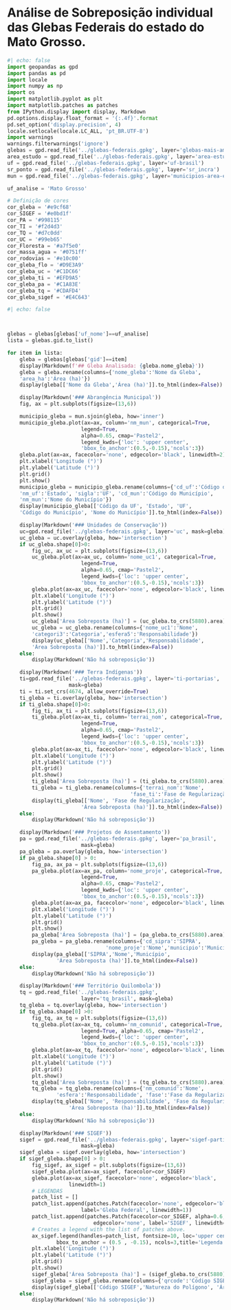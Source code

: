 # Análise de Sobreposição individual das Glebas Federais do estado do Mato Grosso.

```{python}
#| echo: false
import geopandas as gpd
import pandas as pd
import locale
import numpy as np
import os
import matplotlib.pyplot as plt
import matplotlib.patches as patches
from IPython.display import display, Markdown
pd.options.display.float_format = '{:.4f}'.format
pd.set_option('display.precision', 4)
locale.setlocale(locale.LC_ALL, 'pt_BR.UTF-8')
import warnings
warnings.filterwarnings('ignore')
glebas = gpd.read_file('../glebas-federais.gpkg', layer='glebas-mais-amazonia')
area_estudo = gpd.read_file('../glebas-federais.gpkg', layer='area-estudo')
uf = gpd.read_file('../glebas-federais.gpkg', layer='uf-brasil')
sr_ponto = gpd.read_file('../glebas-federais.gpkg', layer='sr_incra')
mun = gpd.read_file('../glebas-federais.gpkg', layer='municipios-area-estudo')

uf_analise = 'Mato Grosso'

# Definição de cores
cor_gleba = '#e9cf68'
cor_SIGEF = '#e0bd1f'
cor_PA = '#998115'
cor_TI = '#f2d4d3'
cor_TQ = '#d7c0dd'
cor_UC = '#99eb65'
cor_Floresta = '#a7f5e0'
cor_massa_agua = '#0751ff'
cor_rodovias = '#e10c00'
cor_gleba_flo = '#D9E3A9'
cor_gleba_uc = '#C1DC66'
cor_gleba_ti = '#EFD9A5'
cor_gleba_pa = '#C1A83E'
cor_gleba_tq = '#CDAFD4'
cor_gleba_sigef = '#E4C643'
```

```{python}
#| echo: false



glebas = glebas[glebas['uf_nome']==uf_analise]
lista = glebas.gid.to_list()

for item in lista:
    gleba = glebas[glebas['gid']==item]
    display(Markdown(f'## Gleba Analisada: {gleba.nome_gleba}'))
    gleba = gleba.rename(columns={'nome_gleba':'Nome da Gleba',
    'area_ha':'Área (ha)'})
    display(gleba[['Nome da Gleba','Área (ha)']].to_html(index=False))

    display(Markdown('### Abrangência Municipal'))
    fig, ax = plt.subplots(figsize=(13,6))

    municipio_gleba = mun.sjoin(gleba, how='inner')
    municipio_gleba.plot(ax=ax, column='nm_mun', categorical=True,
                        legend=True,
                        alpha=0.65, cmap='Pastel2',
                        legend_kwds={'loc': 'upper center',
                        'bbox_to_anchor':(0.5,-0.15),'ncols':3})
    gleba.plot(ax=ax, facecolor='none', edgecolor='black', linewidth=2)
    plt.xlabel('Longitude (°)')
    plt.ylabel('Latitude (°)')
    plt.grid()
    plt.show()
    municipio_gleba = municipio_gleba.rename(columns={'cd_uf':'Código da UF',
    'nm_uf':'Estado', 'sigla':'UF', 'cd_mun':'Código do Município',
    'nm_mun':'Nome do Município'})
    display(municipio_gleba[['Código da UF', 'Estado', 'UF', 
    'Código do Município', 'Nome do Município']].to_html(index=False))

    display(Markdown('### Unidades de Conservação'))
    uc=gpd.read_file('../glebas-federais.gpkg', layer='uc', mask=gleba)
    uc_gleba = uc.overlay(gleba, how='intersection')
    if uc_gleba.shape[0]>0:
        fig_uc, ax_uc = plt.subplots(figsize=(13,6))
        uc_gleba.plot(ax=ax_uc, column='nome_uc1', categorical=True,
                        legend=True,
                        alpha=0.65, cmap='Pastel2',
                        legend_kwds={'loc': 'upper center',
                        'bbox_to_anchor':(0.5,-0.15),'ncols':3})
        gleba.plot(ax=ax_uc, facecolor='none', edgecolor='black', linewidth=2)
        plt.xlabel('Longitude (°)')
        plt.ylabel('Latitude (°)')
        plt.grid()
        plt.show()
        uc_gleba['Área Sobreposta (ha)'] = (uc_gleba.to_crs(5880).area)/10000
        uc_gleba = uc_gleba.rename(columns={'nome_uc1':'Nome',
        'categori3':'Categoria','esfera5':'Responsabilidade'})
        display(uc_gleba[['Nome','Categoria','Responsabilidade',
        'Área Sobreposta (ha)']].to_html(index=False))
    else:
        display(Markdown('Não há sobreposição'))

    display(Markdown('### Terra Indígenas'))
    ti=gpd.read_file('../glebas-federais.gpkg', layer='ti-portarias',
                    mask=gleba)
    ti = ti.set_crs(4674, allow_override=True)
    ti_gleba = ti.overlay(gleba, how='intersection')
    if ti_gleba.shape[0]>0:
        fig_ti, ax_ti = plt.subplots(figsize=(13,6))
        ti_gleba.plot(ax=ax_ti, column='terrai_nom', categorical=True,
                        legend=True,
                        alpha=0.65, cmap='Pastel2',
                        legend_kwds={'loc': 'upper center',
                        'bbox_to_anchor':(0.5,-0.15),'ncols':3})
        gleba.plot(ax=ax_ti, facecolor='none', edgecolor='black', linewidth=2)
        plt.xlabel('Longitude (°)')
        plt.ylabel('Latitude (°)')
        plt.grid()
        plt.show()
        ti_gleba['Área Sobreposta (ha)'] = (ti_gleba.to_crs(5880).area)/10000
        ti_gleba = ti_gleba.rename(columns={'terrai_nom':'Nome',
                                        'fase_ti':'Fase de Regularização'})
        display(ti_gleba[['Nome', 'Fase de Regularização',
                        'Área Sobreposta (ha)']].to_html(index=False))
    else:
        display(Markdown('Não há sobreposição'))

    display(Markdown('### Projetos de Assentamento'))
    pa = gpd.read_file('../glebas-federais.gpkg', layer='pa_brasil',
                        mask=gleba)
    pa_gleba = pa.overlay(gleba, how='intersection')
    if pa_gleba.shape[0] > 0:
        fig_pa, ax_pa = plt.subplots(figsize=(13,6))
        pa_gleba.plot(ax=ax_pa, column='nome_proje', categorical=True,
                        legend=True,
                        alpha=0.65, cmap='Pastel2',
                        legend_kwds={'loc': 'upper center',
                        'bbox_to_anchor':(0.5,-0.15),'ncols':3})
        gleba.plot(ax=ax_pa, facecolor='none', edgecolor='black', linewidth=2)
        plt.xlabel('Longitude (°)')
        plt.ylabel('Latitude (°)')
        plt.grid()
        plt.show()
        pa_gleba['Área Sobreposta (ha)'] = (pa_gleba.to_crs(5880).area)/10000
        pa_gleba = pa_gleba.rename(columns={'cd_sipra':'SIPRA',
                                'nome_proje':'Nome','municipio':'Município'})
        display(pa_gleba[['SIPRA','Nome','Município',
                'Área Sobreposta (ha)']].to_html(index=False))
    else:
        display(Markdown('Não há sobreposição'))

    display(Markdown('### Território Quilombola'))
    tq = gpd.read_file('../glebas-federais.gpkg',
                        layer='tq_brasil', mask=gleba)
    tq_gleba = tq.overlay(gleba, how='intersection')
    if tq_gleba.shape[0] >0:
        fig_tq, ax_tq = plt.subplots(figsize=(13,6))
        tq_gleba.plot(ax=ax_tq, column='nm_comunid', categorical=True,
                        legend=True, alpha=0.65, cmap='Pastel2',
                        legend_kwds={'loc': 'upper center',
                        'bbox_to_anchor':(0.5,-0.15),'ncols':3})
        gleba.plot(ax=ax_tq, facecolor='none', edgecolor='black', linewidth=2)
        plt.xlabel('Longitude (°)')
        plt.ylabel('Latitude (°)')
        plt.grid()
        plt.show()
        tq_gleba['Área Sobreposta (ha)'] = (tq_gleba.to_crs(5880).area)/10000
        tq_gleba = tq_gleba.rename(columns={'nm_comunid':'Nome',
                'esfera':'Responsabilidade', 'fase':'Fase da Regularização'})
        display(tq_gleba[['Nome', 'Responsabilidade', 'Fase da Regularização',
                    'Área Sobreposta (ha)']].to_html(index=False))
    else:
        display(Markdown('Não há sobreposição'))

    display(Markdown('### SIGEF'))
    sigef = gpd.read_file('../glebas-federais.gpkg', layer='sigef-particular',
                        mask=gleba)
    sigef_gleba = sigef.overlay(gleba, how='intersection')
    if sigef_gleba.shape[0] > 0:
        fig_sigef, ax_sigef = plt.subplots(figsize=(13,6))
        sigef_gleba.plot(ax=ax_sigef, facecolor=cor_SIGEF)
        gleba.plot(ax=ax_sigef, facecolor='none', edgecolor='black',
                    linewidth=1)
        # LEGENDAS
        patch_list = []
        patch_list.append(patches.Patch(facecolor='none', edgecolor='black',
                        label='Gleba Federal', linewidth=1))
        patch_list.append(patches.Patch(facecolor=cor_SIGEF, alpha=0.6, 
                            edgecolor='none', label='SIGEF', linewidth=1))
        # Creates a legend with the list of patches above.
        ax_sigef.legend(handles=patch_list, fontsize=10, loc='upper center',
                bbox_to_anchor = (0.5 , -0.15), ncols=3,title='Legenda', title_fontsize=12)
        plt.xlabel('Longitude (°)')
        plt.ylabel('Latitude (°)')
        plt.grid()
        plt.show()
        sigef_gleba['Área Sobreposta (ha)'] = (sigef_gleba.to_crs(5880).area)/10000
        sigef_gleba = sigef_gleba.rename(columns={'qrcode':'Código SIGEF','natureza':'Natureza do Polígono'})
        display(sigef_gleba[['Código SIGEF','Natureza do Polígono', 'Área Sobreposta (ha)']].to_html(index=False))
    else:
        display(Markdown('Não há sobreposição'))
```

